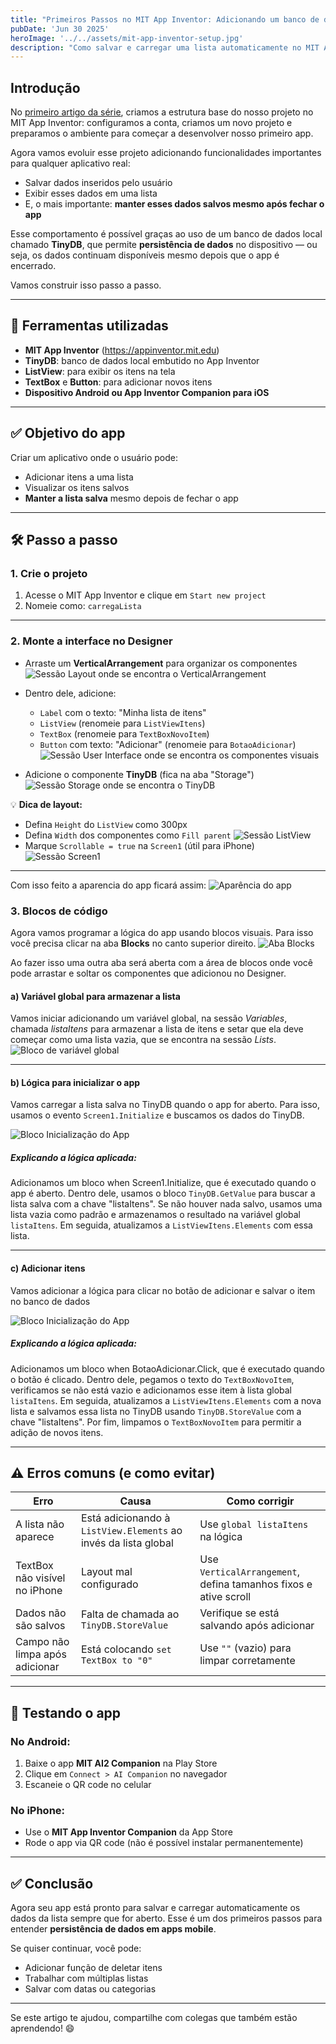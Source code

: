 ```yaml
---
title: "Primeiros Passos no MIT App Inventor: Adicionando um banco de dados"
pubDate: 'Jun 30 2025'
heroImage: '../../assets/mit-app-inventor-setup.jpg'
description: "Como salvar e carregar uma lista automaticamente no MIT App Inventor usando TinyDB"
---
```


## Introdução

No [primeiro artigo da série](LINK_DO_ARTIGO_ANTERIOR), criamos a estrutura base do nosso projeto no MIT App Inventor: configuramos a conta, criamos um novo projeto e preparamos o ambiente para começar a desenvolver nosso primeiro app.

Agora vamos evoluir esse projeto adicionando funcionalidades importantes para qualquer aplicativo real:

- Salvar dados inseridos pelo usuário
- Exibir esses dados em uma lista
- E, o mais importante: **manter esses dados salvos mesmo após fechar o app**

Esse comportamento é possível graças ao uso de um banco de dados local chamado **TinyDB**, que permite **persistência de dados** no dispositivo — ou seja, os dados continuam disponíveis mesmo depois que o app é encerrado.

Vamos construir isso passo a passo.

---

## 🧰 Ferramentas utilizadas

- **MIT App Inventor** (https://appinventor.mit.edu)
- **TinyDB**: banco de dados local embutido no App Inventor
- **ListView**: para exibir os itens na tela
- **TextBox** e **Button**: para adicionar novos itens
- **Dispositivo Android ou App Inventor Companion para iOS**

---

## ✅ Objetivo do app

Criar um aplicativo onde o usuário pode:
- Adicionar itens a uma lista
- Visualizar os itens salvos
- **Manter a lista salva** mesmo depois de fechar o app

---

## 🛠️ Passo a passo

### 1. Crie o projeto

1. Acesse o MIT App Inventor e clique em `Start new project`
2. Nomeie como: `carregaLista`

---

### 2. Monte a interface no Designer

- Arraste um **VerticalArrangement** para organizar os componentes
![Sessão Layout onde se encontra o VerticalArrangement](https://raw.githubusercontent.com/guilhermegarcia86/guilhermecode.tech/refs/heads/main/assets/posts/app-inventor-bd/add-vertical-arrangement.png)

- Dentro dele, adicione:
  - `Label` com o texto: "Minha lista de itens"
  - `ListView` (renomeie para `ListViewItens`)
  - `TextBox` (renomeie para `TextBoxNovoItem`)
  - `Button` com texto: "Adicionar" (renomeie para `BotaoAdicionar`)
![Sessão User Interface onde se encontra os componentes visuais](https://raw.githubusercontent.com/guilhermegarcia86/guilhermecode.tech/refs/heads/main/assets/posts/app-inventor-bd/interface-designer.png)

- Adicione o componente **TinyDB** (fica na aba "Storage")
![Sessão Storage onde se encontra o TinyDB](https://raw.githubusercontent.com/guilhermegarcia86/guilhermecode.tech/refs/heads/main/assets/posts/app-inventor-bd/add-tiny-db.png)

💡 **Dica de layout:**
- Defina `Height` do `ListView` como 300px
- Defina `Width` dos componentes como `Fill parent`
![Sessão ListView](https://raw.githubusercontent.com/guilhermegarcia86/guilhermecode.tech/refs/heads/main/assets/posts/app-inventor-bd/dica-1-layout.png)
- Marque `Scrollable = true` na `Screen1` (útil para iPhone)
![Sessão Screen1](https://raw.githubusercontent.com/guilhermegarcia86/guilhermecode.tech/refs/heads/main/assets/posts/app-inventor-bd/dica-2-layout.png)
---

Com isso feito a aparencia do app ficará assim:
![Aparência do app](https://raw.githubusercontent.com/guilhermegarcia86/guilhermecode.tech/refs/heads/main/assets/posts/app-inventor-bd/aparencia-app.png)

### 3. Blocos de código

Agora vamos programar a lógica do app usando blocos visuais. Para isso você precisa clicar na aba **Blocks** no canto superior direito.
![Aba Blocks](https://raw.githubusercontent.com/guilhermegarcia86/guilhermecode.tech/refs/heads/main/assets/posts/app-inventor-bd/aba-blocks.png)

Ao fazer isso uma outra aba será aberta com a área de blocos onde você pode arrastar e soltar os componentes que adicionou no Designer.

#### a) Variável global para armazenar a lista
Vamos iniciar adicionando um variável global, na sessão *Variables*, chamada *listaItens* para armazenar a lista de itens e setar que ela deve começar como uma lista vazia, que se encontra na sessão *Lists*.
![Bloco de variável global](https://raw.githubusercontent.com/guilhermegarcia86/guilhermecode.tech/refs/heads/main/assets/posts/app-inventor-bd/var-global.png)  

---

#### b) Lógica para inicializar o app

Vamos carregar a lista salva no TinyDB quando o app for aberto. Para isso, usamos o evento `Screen1.Initialize` e buscamos os dados do TinyDB.

![Bloco Inicialização do App](https://raw.githubusercontent.com/guilhermegarcia86/guilhermecode.tech/refs/heads/main/assets/posts/app-inventor-bd/app-init.png)  

##### Explicando a lógica aplicada: 
Adicionamos um bloco when Screen1.Initialize, que é executado quando o app é aberto. Dentro dele, usamos o bloco `TinyDB.GetValue` para buscar a lista salva com a chave "listaItens". Se não houver nada salvo, usamos uma lista vazia como padrão e armazenamos o resultado na variável global `listaItens`. Em seguida, atualizamos a `ListViewItens.Elements` com essa lista.

---

#### c) Adicionar itens

Vamos adicionar a lógica para clicar no botão de adicionar e salvar o item no banco de dados

![Bloco Inicialização do App](https://raw.githubusercontent.com/guilhermegarcia86/guilhermecode.tech/refs/heads/main/assets/posts/app-inventor-bd/salvar-banco.png)  

##### Explicando a lógica aplicada:
Adicionamos um bloco when BotaoAdicionar.Click, que é executado quando o botão é clicado. Dentro dele, pegamos o texto do `TextBoxNovoItem`, verificamos se não está vazio e adicionamos esse item à lista global `listaItens`. Em seguida, atualizamos a `ListViewItens.Elements` com a nova lista e salvamos essa lista no TinyDB usando `TinyDB.StoreValue` com a chave "listaItens". Por fim, limpamos o `TextBoxNovoItem` para permitir a adição de novos itens.

---

## ⚠️ Erros comuns (e como evitar)

| Erro | Causa | Como corrigir |
|------|-------|----------------|
| A lista não aparece | Está adicionando à `ListView.Elements` ao invés da lista global | Use `global listaItens` na lógica |
| TextBox não visível no iPhone | Layout mal configurado | Use `VerticalArrangement`, defina tamanhos fixos e ative scroll |
| Dados não são salvos | Falta de chamada ao `TinyDB.StoreValue` | Verifique se está salvando após adicionar |
| Campo não limpa após adicionar | Está colocando `set TextBox to "0"` | Use `""` (vazio) para limpar corretamente |

---

## 📱 Testando o app

### No Android:
1. Baixe o app **MIT AI2 Companion** na Play Store
2. Clique em `Connect > AI Companion` no navegador
3. Escaneie o QR code no celular

### No iPhone:
- Use o **MIT App Inventor Companion** da App Store
- Rode o app via QR code (não é possível instalar permanentemente)

---

## ✅ Conclusão

Agora seu app está pronto para salvar e carregar automaticamente os dados da lista sempre que for aberto. Esse é um dos primeiros passos para entender **persistência de dados em apps mobile**.

Se quiser continuar, você pode:
- Adicionar função de deletar itens
- Trabalhar com múltiplas listas
- Salvar com datas ou categorias

---

Se este artigo te ajudou, compartilhe com colegas que também estão aprendendo! 😄
